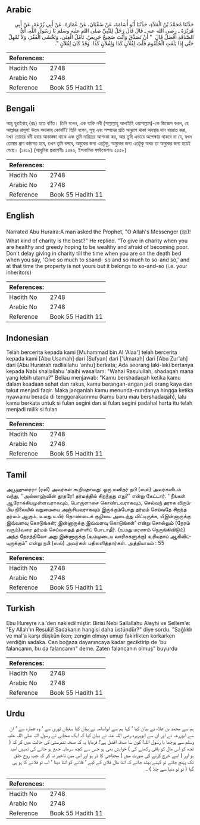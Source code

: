 ## Arabic


<div dir="rtl" lang="ar" style={{fontSize:'larger',backgroundColor:'#f8f9fa',padding:20}}>
حَدَّثَنَا مُحَمَّدُ بْنُ الْعَلاَءِ، حَدَّثَنَا أَبُو أُسَامَةَ، عَنْ سُفْيَانَ، عَنْ عُمَارَةَ، عَنْ أَبِي زُرْعَةَ، عَنْ أَبِي هُرَيْرَةَ ـ رضى الله عنه ـ قَالَ قَالَ رَجُلٌ لِلنَّبِيِّ صلى الله عليه وسلم يَا رَسُولَ اللَّهِ، أَىُّ الصَّدَقَةِ أَفْضَلُ قَالَ ‏ "‏ أَنْ تَصَدَّقَ وَأَنْتَ صَحِيحٌ حَرِيصٌ‏.‏ تَأْمُلُ الْغِنَى، وَتَخْشَى الْفَقْرَ، وَلاَ تُمْهِلْ حَتَّى إِذَا بَلَغَتِ الْحُلْقُومَ قُلْتَ لِفُلاَنٍ كَذَا وَلِفُلاَنٍ كَذَا، وَقَدْ كَانَ لِفُلاَنٍ ‏"‏‏.‏
</div>
<div style={{backgroundColor:'#f8f9fa',padding:20, marginBottom: 10}}><table> <thead> <tr> <th>References:</th> <th></th> </tr> </thead> <tbody><tr><td>Hadith No</td><td>2748</td></tr><tr><td>Arabic No</td><td>2748</td></tr><tr><td>Reference</td><td>Book 55 Hadith 11</td></tr></tbody></table></div>

## Bengali


<div dir="ltr" lang="bn" style={{fontSize:'larger',backgroundColor:'#f8f9fa',padding:20}}>
আবূ হুরাইরাহ্ (রাঃ) হতে বর্ণিত। তিনি বলেন, এক ব্যক্তি নবী (সাল্লাল্লাহু আলাইহি ওয়াসাল্লাম)-কে জিজ্ঞেস করল, হে আল্লাহর রাসূল! উত্তম সদাকাহ কোনটি? তিনি বলেন, সুস্থ এবং সম্পদের প্রতি অনুরাগ থাকা অবস্থায় দান খয়রাত করা, যখন তোমার ধনী হবার আকাঙ্ক্ষা থাকে এবং তুমি দারিদ্রের আশংকা কর, আর তুমি এভাবে অপেক্ষায় থাকবে না যে, যখন তোমার প্রাণ কন্ঠাগত হবে, তখন তুমি বলবে, অমুকের জন্য এতটুকু, অমুকের জন্য এতটুকু অথচ তা অমুকের জন্য হয়েই গেছে। (১৪১৯) (আধুনিক প্রকাশনীঃ ২৫৪৬, ইসলামিক ফাউন্ডেশনঃ ২৫৫৮)
</div>
<div style={{backgroundColor:'#f8f9fa',padding:20, marginBottom: 10}}><table> <thead> <tr> <th>References:</th> <th></th> </tr> </thead> <tbody><tr><td>Hadith No</td><td>2748</td></tr><tr><td>Arabic No</td><td>2748</td></tr><tr><td>Reference</td><td>Book 55 Hadith 11</td></tr></tbody></table></div>

## English


<div dir="ltr" lang="en" style={{fontSize:'larger',backgroundColor:'#f8f9fa',padding:20}}>
Narrated Abu Huraira:A man asked the Prophet, "O Allah's Messenger (ﷺ)! What kind of charity is the best?" He replied. "To give in charity when you are healthy and greedy hoping to be wealthy and afraid of becoming poor. Don't delay giving in charity till the time when you are on the death bed when you say, 'Give so much to soand- so and so much to so-and so,' and at that time the property is not yours but it belongs to so-and-so (i.e. your inheritors)
</div>
<div style={{backgroundColor:'#f8f9fa',padding:20, marginBottom: 10}}><table> <thead> <tr> <th>References:</th> <th></th> </tr> </thead> <tbody><tr><td>Hadith No</td><td>2748</td></tr><tr><td>Arabic No</td><td>2748</td></tr><tr><td>Reference</td><td>Book 55 Hadith 11</td></tr></tbody></table></div>

## Indonesian


<div dir="ltr" lang="id" style={{fontSize:'larger',backgroundColor:'#f8f9fa',padding:20}}>
Telah bercerita kepada kami [Muhammad bin Al 'Alaa'] telah bercerita kepada kami [Abu Usamah] dari [Sufyan] dari ['Umarah] dari [Abu Zur'ah] dari [Abu Hurairah radliallahu 'anhu] berkata; Ada seorang laki-laki bertanya kepada Nabi shallallahu 'alaihi wasallam: "Wahai Rasulullah, shadaqah mana yang lebih utama?" Beliau menjawab: "Kamu bershadaqah ketika kamu dalam keadaan sehat dan rakus, kamu berangan-angan jadi orang kaya dan takut menjadi faqir. Maka janganlah kamu menunda-nundanya hingga ketika nyawamu berada di tenggorakannmu (kamu baru mau bershadaqah), lalu kamu berkata untuk si fulan segini dan si fulan segini padahal harta itu telah menjadi milik si fulan
</div>
<div style={{backgroundColor:'#f8f9fa',padding:20, marginBottom: 10}}><table> <thead> <tr> <th>References:</th> <th></th> </tr> </thead> <tbody><tr><td>Hadith No</td><td>2748</td></tr><tr><td>Arabic No</td><td>2748</td></tr><tr><td>Reference</td><td>Book 55 Hadith 11</td></tr></tbody></table></div>

## Tamil


<div dir="ltr" lang="ta" style={{fontSize:'larger',backgroundColor:'#f8f9fa',padding:20}}>
அபூஹுரைரா (ரலி) அவர்கள் கூறியதாவது: ஒரு மனிதர் நபி (ஸல்) அவர்களிடம் வந்து, ‘‘அல்லாஹ்வின் தூதரே! தர்மத்தில் சிறந்தது எது?” என்று கேட்டார். ‘‘நீங்கள் ஆரோக்கியமுள்ளவராகவும், பொருளாசை கொண்டவராகவும், செல்வந் தராக விரும்பிய நிலையில் வறுமையை அஞ்சியவராகவும் இருக்கும்போது தர்மம் செய்வதே சிறந்த தர்மம் ஆகும். உமது உயிர் தொண்டைக் குழியை அடைந்து விட்டிருக்க, யிஇன்னாருக்கு இவ்வளவு கொடுங்கள்; இன்னாருக்கு இவ்வளவு கொடுங்கள்’ என்று சொல்லும் (நேரம் வரும்)வரை தர்மம் செய்வதைத் தள்ளிப் போடாதீர். (உமது மரணம் நெருங்கிவிடும்) அந்த நேரத்திலோ அது இன்னாருக்கு (உம்முடைய வாரிசுகளுக்கு) உரியதாய் ஆகிவிட்டிருக்கும்” என்று நபி (ஸல்) அவர்கள் பதிலளித்தார்கள். அத்தியாயம் : 55
</div>
<div style={{backgroundColor:'#f8f9fa',padding:20, marginBottom: 10}}><table> <thead> <tr> <th>References:</th> <th></th> </tr> </thead> <tbody><tr><td>Hadith No</td><td>2748</td></tr><tr><td>Arabic No</td><td>2748</td></tr><tr><td>Reference</td><td>Book 55 Hadith 11</td></tr></tbody></table></div>

## Turkish


<div dir="ltr" lang="tr" style={{fontSize:'larger',backgroundColor:'#f8f9fa',padding:20}}>
Ebu Hureyre r.a.'den nakledilmiştir: Birisi Nebi Sallallahu Aleyhi ve Sellem'e: "Ey Allah'ın Resulü! Sadakanın hangisi daha üstündür?" diye sordu. "Sağlıklı ve mal'a karşı düşkün iken; zengin olmayı umup fakirlikten korkarken verdiğin sadaka. Can boğaza dayanıncaya kadar geciktirip de 'bu falancanın, bu da falancanın" deme. Zaten falancanın olmuş" buyurdu
</div>
<div style={{backgroundColor:'#f8f9fa',padding:20, marginBottom: 10}}><table> <thead> <tr> <th>References:</th> <th></th> </tr> </thead> <tbody><tr><td>Hadith No</td><td>2748</td></tr><tr><td>Arabic No</td><td>2748</td></tr><tr><td>Reference</td><td>Book 55 Hadith 11</td></tr></tbody></table></div>

## Urdu


<div dir="rtl" lang="ur" style={{fontSize:'larger',backgroundColor:'#f8f9fa',padding:20}}>
ہم سے محمد بن علاء نے بیان کیا ‘ کہا ہم سے ابواسامہ نے بیان کیا سفیان ثوری سے ‘ وہ عمارہ سے ‘ ان سے ابوزرعہ نے اور ان سے ابوہریرہ رضی اللہ عنہ نے بیان کیا کہ ایک صحابی نے رسول اللہ صلی اللہ علیہ وسلم سے پوچھا یا رسول اللہ! کون سا صدقہ افضل ہے؟ فرمایا یہ کہ صدقہ تندرستی کی حالت میں کر کہ ( تجھ کو اس مال کو باقی رکھنے کی ) خواہش بھی ہو جس سے کچھ سرمایہ جمع ہو جانے کی تمہیں امید ہو اور ( اسے خرچ کرنے کی صورت میں ) محتاجی کا ڈر ہو اور اس میں تاخیر نہ کر کہ جب روح حلق تک پہنچ جائے تو کہنے بیٹھ جائے کہ اتنا مال فلاں کے لیے ‘ فلانے کو اتنا دینا ‘ اب تو فلانے کا ہو ہی گیا ( تو تو دنیا سے چلا ) ۔
</div>
<div style={{backgroundColor:'#f8f9fa',padding:20, marginBottom: 10}}><table> <thead> <tr> <th>References:</th> <th></th> </tr> </thead> <tbody><tr><td>Hadith No</td><td>2748</td></tr><tr><td>Arabic No</td><td>2748</td></tr><tr><td>Reference</td><td>Book 55 Hadith 11</td></tr></tbody></table></div>